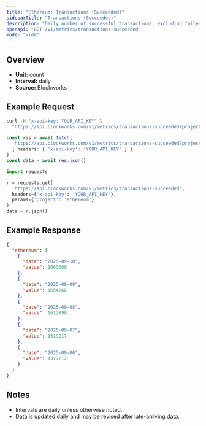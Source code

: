 ```yaml
---
title: "Ethereum: Transactions (Succeeded)"
sidebarTitle: "Transactions (Succeeded)"
description: "Daily number of successful transactions, excluding failed transactions."
openapi: "GET /v1/metrics/transactions-succeeded"
mode: "wide"
---
```


## Overview

- **Unit:** count
- **Interval:** daily
- **Source:** Blockworks

## Example Request

<CodeGroup>

```bash cURL
curl -H "x-api-key: YOUR_API_KEY" \
  "https://api.blockworks.com/v1/metrics/transactions-succeeded?project=ethereum"
```

```typescript TypeScript
const res = await fetch(
  'https://api.blockworks.com/v1/metrics/transactions-succeeded?project=ethereum',
  { headers: { 'x-api-key': 'YOUR_API_KEY' } }
)
const data = await res.json()
```

```python Python
import requests

r = requests.get(
  'https://api.blockworks.com/v1/metrics/transactions-succeeded',
  headers={'x-api-key': 'YOUR_API_KEY'},
  params={'project': 'ethereum'}
)
data = r.json()
```

</CodeGroup>

## Example Response

```json
{
  "ethereum": [
    {
      "date": "2025-09-10",
      "value": 1663600
    },
    {
      "date": "2025-09-09",
      "value": 1654268
    },
    {
      "date": "2025-09-08",
      "value": 1612898
    },
    {
      "date": "2025-09-07",
      "value": 1319217
    },
    {
      "date": "2025-09-06",
      "value": 1377712
    }
  ]
}
```

## Notes
- Intervals are daily unless otherwise noted.
- Data is updated daily and may be revised after late-arriving data.